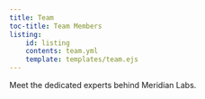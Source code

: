 ```yaml
---
title: Team
toc-title: Team Members
listing:
    id: listing
    contents: team.yml
    template: templates/team.ejs
---
```


Meet the dedicated experts behind Meridian Labs.

:::{#listing}


:::
